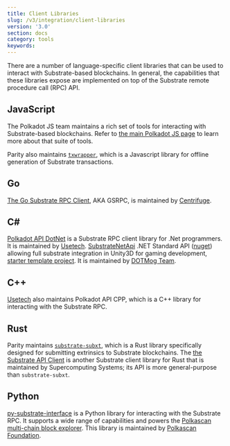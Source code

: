 ```yaml
---
title: Client Libraries
slug: /v3/integration/client-libraries
version: '3.0' 
section: docs
category: tools
keywords:
---
```


There are a number of language-specific client libraries that can be used to interact with
Substrate-based blockchains. In general, the capabilities that these libraries expose are
implemented on top of the Substrate remote procedure call (RPC) API.

## JavaScript

The Polkadot JS team maintains a rich set of tools for interacting with Substrate-based blockchains.
Refer to [the main Polkadot JS page](../polkadot-js) to learn more about that suite of tools.

Parity also maintains [`txwrapper`](https://github.com/paritytech/txwrapper), which is a Javascript
library for offline generation of Substrate transactions.

## Go

[The Go Substrate RPC Client](https://github.com/centrifuge/go-substrate-rpc-client/), AKA GSRPC, is
maintained by [Centrifuge](https://centrifuge.io/).

## C#

[Polkadot API DotNet](https://github.com/usetech-llc/polkadot_api_dotnet) is a Substrate RPC client
library for .Net programmers. It is maintained by [Usetech](https://usetech.com/blockchain/).
[SubstrateNetApi](https://github.com/dotmog/SubstrateNetApi) .NET Standard API ([nuget](https://www.nuget.org/packages/SubstrateNetApi)) allowing full substrate integration in Unity3D for gaming development, [starter template project](https://github.com/darkfriend77/Unity3DExample). It is maintained by [DOTMog Team](https://www.dotmog.com/).

## C++

[Usetech](https://usetech.com/blockchain/) also maintains Polkadot API CPP, which is a C++ library
for interacting with the Substrate RPC.

## Rust

Parity maintains [`substrate-subxt`](https://github.com/paritytech/substrate-subxt), which is a Rust
library specifically designed for submitting extrinsics to Substrate blockchains. The
[the Substrate API Client](https://github.com/scs/substrate-api-client) is another Substrate client
library for Rust that is maintained by Supercomputing Systems; its API is more general-purpose than
`substrate-subxt`.

## Python

[py-substrate-interface](https://github.com/polkascan/py-substrate-interface) is a Python
library for interacting with the Substrate RPC. It supports a wide range of capabilities and
powers the [Polkascan multi-chain block explorer](https://polkascan.io/). This library is
maintained by [Polkascan Foundation](https://polkascan.org/).

